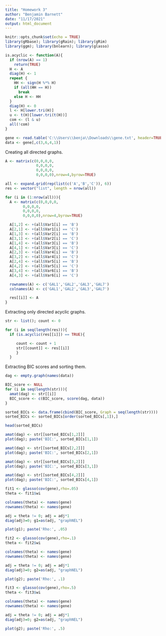 ```yaml
---
title: "Homework 3"
author: "Benjamin Barnett"
date: "11/17/2021"
output: html_document
---
```


```r
knitr::opts_chunk$set(echo = TRUE)
library(gRbase); library(gRain); library(gRim)
library(ggm); library(bnlearn); library(glasso)
```


```r
is.acyclic <- function(A){
  if (nrow(A) == 1)
    return(TRUE)
  H <- A
  diag(H) <- 1
  repeat {
    HH <- sign(H %*% H)
    if (all(HH == H)) 
      break
    else H <- HH
  }
  diag(H) <- 0
  l <- H[lower.tri(H)]
  u <- t(H)[lower.tri(t(H))]
  com <- (l & u)
  all(!com)
}
```



```r
gene <- read.table('C:\\Users\\benja\\Downloads\\gene.txt', header=TRUE)
data <- gene[,c(3,6,4,1)]
```

Creating all directed graphs.

```r
A <- matrix(c(0,0,0,0,
              0,0,0,0,
              0,0,0,0,
              0,0,0,0),nrow=4,byrow=TRUE)

all <- expand.grid(rep(list(c('A','B','C')), 6))
res <- vector("list", length = nrow(all))

for (i in (1:nrow(all))){
  A <- matrix(c(0,0,0,0,
		0,0,0,0,
		0,0,0,0,
		0,0,0,0),nrow=4,byrow=TRUE)

  A[1,2] <- +(all$Var1[i] == 'B')
  A[2,1] <- +(all$Var1[i] == 'C')
  A[1,3] <- +(all$Var2[i] == 'B')
  A[3,1] <- +(all$Var2[i] == 'C')
  A[1,4] <- +(all$Var3[i] == 'B')
  A[4,1] <- +(all$Var3[i] == 'C')
  A[2,3] <- +(all$Var4[i] == 'B')
  A[3,2] <- +(all$Var4[i] == 'C')
  A[2,4] <- +(all$Var5[i] == 'B')
  A[4,2] <- +(all$Var5[i] == 'C')
  A[3,4] <- +(all$Var6[i] == 'B')
  A[4,3] <- +(all$Var6[i] == 'C')

  rownames(A) <- c('GAL1','GAL2','GAL3','GAL7')
  colnames(A) <- c('GAL1','GAL2','GAL3','GAL7')

  res[[i]] <- A
}
```

Extracting only directed acyclic graphs.

```r
str <- list(); count <- 0

for (i in seq(length(res))){
  if (is.acyclic(res[[i]]) == TRUE){

     count <- count + 1
     str[[count]] <- res[[i]]
     }
  }
```

Extracting BIC scores and sorting them.

```r
dag <- empty.graph(names(data))

BIC_score <- NULL
for (i in seq(length(str))){
  amat(dag) <- str[[i]]
  BIC_score <- c(BIC_score, score(dag, data))
}

sorted_BICs <- data.frame(cbind(BIC_score, Graph = seq(length(str))))
sorted_BICs <- sorted_BICs[order(sorted_BICs[,1]),]

head(sorted_BICs)
```



```r
amat(dag) <- str[[sorted_BICs[1,2]]]
plot(dag); paste('BIC:', sorted_BICs[1,1])

amat(dag) <- str[[sorted_BICs[2,2]]]
plot(dag); paste('BIC:', sorted_BICs[2,1])

amat(dag) <- str[[sorted_BICs[3,2]]]
plot(dag); paste('BIC:', sorted_BICs[3,1])

amat(dag) <- str[[sorted_BICs[4,2]]]
plot(dag); paste('BIC:', sorted_BICs[4,1])
```



```r
fit1 <- glasso(cov(gene),rho=.05)
theta <- fit1$wi

colnames(theta) <- names(gene)
rownames(theta) <- names(gene)

adj = theta != 0; adj = adj*1
diag(adj)=0; g1=as(adj, "graphNEL")

plot(g1); paste('Rho:', .05)
```



```r
fit2 <- glasso(cov(gene),rho=.1)
theta <- fit2$wi

colnames(theta) <- names(gene)
rownames(theta) <- names(gene)

adj = theta != 0; adj = adj*1
diag(adj)=0; g2=as(adj, "graphNEL")

plot(g2); paste('Rho:', .1)
```



```r
fit3 <- glasso(cov(gene),rho=.5)
theta <- fit3$wi

colnames(theta) <- names(gene)
rownames(theta) <- names(gene)

adj = theta != 0; adj = adj*1
diag(adj)=0; g2=as(adj, "graphNEL")

plot(g2); paste('Rho:', .5)
```
